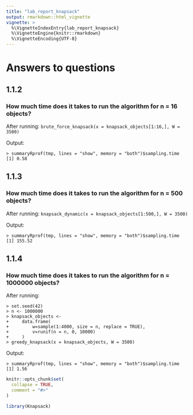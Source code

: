 ```yaml
---
title: "lab_report_knapsack"
output: rmarkdown::html_vignette
vignette: >
  %\VignetteIndexEntry{lab_report_knapsack}
  %\VignetteEngine{knitr::rmarkdown}
  %\VignetteEncoding{UTF-8}
---
```


# Answers to questions
## 1.1.2
### How much time does it takes to run the algorithm for n = 16 objects?
After running: `brute_force_knapsack(x = knapsack_objects[1:16,], W = 3500)`

Output:
```
> summaryRprof(tmp, lines = "show", memory = "both")$sampling.time
[1] 0.58
```
## 1.1.3
### How much time does it takes to run the algorithm for n = 500 objects?
After running: `knapsack_dynamic(x = knapsack_objects[1:500,], W = 3500)`

Output:
```
> summaryRprof(tmp, lines = "show", memory = "both")$sampling.time
[1] 155.52
```
## 1.1.4
### How much time does it takes to run the algorithm for n = 1000000 objects?
After running: 
```
> set.seed(42)
> n <- 1000000
> knapsack_objects <-
+     data.frame(
+         w=sample(1:4000, size = n, replace = TRUE),
+         v=runif(n = n, 0, 10000)
+     )
> greedy_knapsack(x = knapsack_objects, W = 3500)
```

Output:
```
> summaryRprof(tmp, lines = "show", memory = "both")$sampling.time
[1] 1.56
```

```r
knitr::opts_chunk$set(
  collapse = TRUE,
  comment = "#>"
)
```

```r
library(Knapsack)
```
